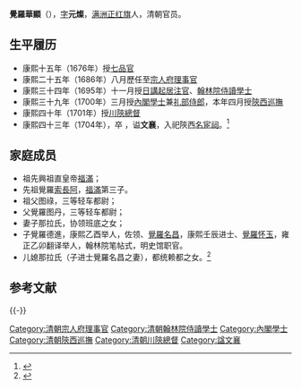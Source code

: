 '''覺羅華顯'''（{{bd|1660年| |1704年}}），[[字|字]]'''元燦'''，[[满洲正红旗|满洲正红旗]]人，清朝官员。

==生平履历==
*康熙十五年（1676年）授[[七品官|七品官]]
*康熙二十五年（1686年）八月歷任至[[宗人府|宗人府]][[理事官_(清朝)|理事官]]
*康熙三十四年（1695年）十一月授[[日講起居注官|日講起居注官]]、[[翰林院侍讀學士|翰林院侍讀學士]]
*康熙三十九年（1700年）三月授[[內閣學士|內閣學士]]兼[[礼部侍郎|礼部侍郎]]，本年四月授[[陝西巡撫|陝西巡撫]]
*康熙四十年（1701年）授[[川陝總督|川陝總督]]
*康熙四十三年（1704年），卒 ，谥'''文襄'''，入祀陝西[[名宦祠|名宦祠]]。<ref>{{cite web |title=覺羅華显 |url=http://archive.ihp.sinica.edu.tw/ttscgi/ttsquerynew?0:0:mctauac:%2813815%29@NO |website=中研院历史研究所}}</ref>

==家庭成员==
*祖先興祖直皇帝[[福滿|福滿]]；
*先祖覺羅[[索長阿|索長阿]]，[[福滿|福滿]]第三子。
*祖父图祿，三等轻车都尉；
*父覺羅图丹，三等轻车都尉；
*妻子那拉氏，协领班底之女；
*子覺羅德進，康熙乙酉举人，佐领、[[覺羅名昌|覺羅名昌]]，康熙壬辰进士、[[覺羅怀玉|覺羅怀玉]]，雍正乙卯翻译举人，翰林院笔帖式，明史馆职官。
*儿媳那拉氏（子进士覺羅名昌之妻），都统赖都之女。<ref>{{cite book |title=《愛新覺羅宗譜》22册己二第1180頁}}</ref>

==参考文献==
{{reflist}}
{{-}}
{{start box}}
{{s-off}}
{{succession box|[[贝和诺|贝和诺]]|[[齐世武|齐世武]]|[[清朝|清朝]][[陕西巡抚|陕西巡抚]]|康熙三十九年 - 康熙四十年<br /><small>1700年 - 1701年</small>}}
{{succession box|[[席爾達|席爾達]]|[[博霽|博霽]]|[[清朝|清朝]][[川陕总督|陕甘总督]]|康熙四十年 - 康熙四十三年<br /><small>1701年 - 1704年</small>}}
{{end box}}

{{特授改補館職翰林}}

[[Category:清朝宗人府理事官|Category:清朝宗人府理事官]]
[[Category:清朝翰林院侍讀學士|Category:清朝翰林院侍讀學士]]
[[Category:內閣學士|Category:內閣學士]]
[[Category:清朝陝西巡撫|Category:清朝陝西巡撫]]
[[Category:清朝川陝總督|Category:清朝川陝總督]]
[[Category:諡文襄|Category:諡文襄]]